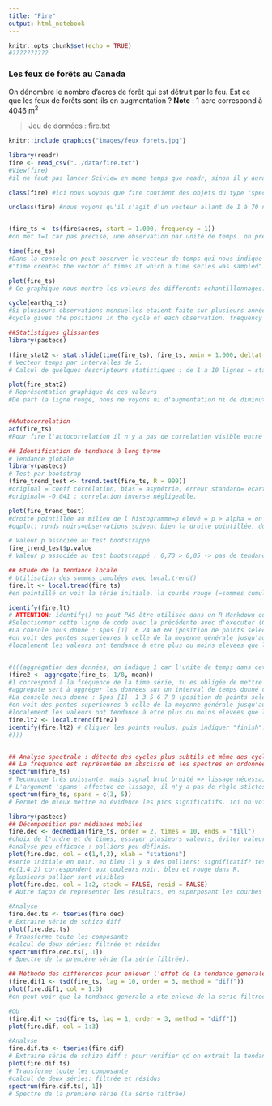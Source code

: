 ```yaml
---
title: "Fire"
output: html_notebook
---
```



```r
knitr::opts_chunk$set(echo = TRUE)
#??????????
```




### Les feux de forêts au Canada

On dénombre le nombre d'acres de forêt qui est détruit par le feu. Est ce que les feux de forêts sont-ils en augmentation ?
**Note** :  1  acre correspond à 4046 m^2^

> Jeu de données : fire.txt

```r
knitr::include_graphics("images/feux_forets.jpg")
```

```r
library(readr)
fire <- read_csv("../data/fire.txt")
#View(fire)
#il ne faut pas lancer Sciview en meme temps que readr, sinon il y aura un conflit de package.

class(fire) #ici nous voyons que fire contient des objets du type "spec_tbl_df", "tbl_df","tbl" et "data.frame". Nous allons donc le transformer en objet ts plus bas.

unclass(fire) #nous voyons qu'il s'agit d'un vecteur allant de 1 à 70 nombres, avec comme attribut attr(,"row.names"), attr(,"spec"), cols( earthquake = col_double()).


(fire_ts <- ts(fire$acres, start = 1.000, frequency = 1))
#on met f=1 car pas précisé, une observation par unité de temps. on precise que dans le jeu de données fire qu'on veut la variable acres meme si le jeu de données ne contient que cette variable, il faut la préciser sinon il va considerer l'objet comme un (multiple time serie) mts."

time(fire_ts) 
#Dans la console on peut observer le vecteur de temps qui nous indique les moments où les échantillonnages ont étés effectués. Nous voyons un vecteur qui va du moment 1 au 70, avec comme Time Series: Start = 1.000, Frequency = 1.
#"time creates the vector of times at which a time series was sampled".

plot(fire_ts) 
# Ce graphique nous montre les valeurs des differents echantillonnages. Remarquons que les observations sont reliées les unes autres en une ligne continue pour indiquer le dépendance des observations entre elles (contrairement au nuage de points).

cycle(earthq_ts)
#Si plusieurs observations mensuelles etaient faite sur plusieurs années, la fonction cycle agirait en numerotant tous les mois de janvier 1, février = 2, etc. Dans le cas du jeu de données fire, les observation ne sont pas mensuelles... dans la console toutes les observations sont numerotées 1. L'utilisation de la fonction cycle n'est pas justifié ici. Celle de spplit et des boxplots correspondants non plus.
#cycle gives the positions in the cycle of each observation. frequency returns the number of samples per unit time. deltat gives the time interval between observations.

##Statistiques glissantes
library(pastecs) 

(fire_stat2 <- stat.slide(time(fire_ts), fire_ts, xmin = 1.000, deltat = 10))
# Vecteur temps par intervalles de 5.
# Calcul de quelques descripteurs statistiques : de 1 à 10 lignes = statistiques | de 1 à 14 colonnes = intervalles de temps pour lesquels chacune des statistiques a été calculée.

plot(fire_stat2) 
# Représentation graphique de ces valeurs
#De part la ligne rouge, nous ne voyons ni d'augmentation ni de diminution constante, les résultats semblent plutots aléatoires.


##Autocorrelation 
acf(fire_ts) 
#Pour fire l'autocorrelation il n'y a pas de correlation visible entre la valeurs des observations et le temps.
```


```r
## Identification de tendance à long terme
# Tendance globale
library(pastecs)
# Test par bootstrap
(fire_trend_test <- trend.test(fire_ts, R = 999))
#original = coeff corrélation, bias = asymétrie, erreur standard= ecart-type par rapport à la distribution normale => le plus important c'est le graphique.
#original= -0.041 : correlation inverse négligeable.

plot(fire_trend_test)
#droite pointillée au milieu de l'histogramme=p élevé = p > alpha = on ne rejette pas Ho il n'y a donc pas de tendance générale.
#qqplot: ronds noirs=observations suivent bien la droite pointillée, donc la distribution est normale.

# Valeur p associée au test bootstrappé
fire_trend_test$p.value
# Valeur p associée au test bootstrappé : 0,73 > 0,05 -> pas de tendance non significative au seuil alpha de 5%.
```


```r
## Etude de la tendance locale
# Utilisation des sommes cumulées avec local.trend()
fire.lt <- local.trend(fire_ts)
#en pointillé on voit la série initiale. la courbe rouge (=sommes cumulées) chaque segment de la ligne brisée représente une tendance locale : une période où la moyenne ne varie pas: la valeur de cette moyenne est donnée par la pente du segment additionnée de r (=moyenne de toute la série).Par rapport à la moyenne globale des observations, soit on est au-dessus ou en-dessous. 

identify(fire.lt)
# ATTENTION: identify() ne peut PAS être utilisée dans un R Markdown ou Notebook. Cette fonction doit être utilisée seulement dans le fenêtre CONSOLE de R!!!
#Selectionner cette ligne de code avec la précédente avec d'executer (Ctrl+Enter). Cliquer les points voulus (dans ce graphe-ci un point au début, un au milieu qd est T° très basses et un point à la fin), puis indiquer "finish"...
#La console nous donne : $pos [1]  6 24 60 69 (position de points selectionnés, 4 en tout). $trends [1] 2334611 1775861 3538333 (pente des 3 segments). $k [1] 2320086 (moyenne générale).
#on voit des pentes superieures à celle de la moyenne générale jusqu'au temps 30 puis elle sont inferieures.
#localement les valeurs ont tendance à etre plus ou moins elevees que la moyenne global.


#(((aggrégation des données, on indique 1 car l'unite de temps dans cette serie est de 1.
(fire2 <- aggregate(fire_ts, 1/8, mean))
#1 correspond à la fréquence de la time série, tu es obligée de mettre une valeur décimale: ex:1/8= un pas de temps correspond à 8 observations. 
#aggregate sert à aggréger les données sur un interval de temps donné c'est à dire qu'il va diviser le jeux de donnée en sous ensemble (dont le nombre dépend de l'interval de temps choisi pour aggréger les données au plus l'interval est grand au moins il y a de sous ensemble) et calcul les statistiques sur ces sous ensemble afin de retourner le courbe noire que l'on peut voir sur le graphe 2, sur le graphe 3 on voit le courbe des sommes cumulées en rouge et la courbe retournée par aggregate.
#La console nous donne : $pos [1]  1 3 5 6 7 8 (position de points selectionnés, 6 en tout). $trends [1] 2420125 1424250 2432750 1930750 3780125 (pente des 5 segments). $k [1] 2366922 (moyenne générale).
#on voit des pentes superieures à celle de la moyenne générale jusqu'au temps 30 puis elle sont inferieures.
#localement les valeurs ont tendance à etre plus ou moins elevees que la moyenne global.
fire.lt2 <- local.trend(fire2)
identify(fire.lt2) # Cliquer les points voulus, puis indiquer "finish"...
#)))


## Analyse spectrale : détecte des cycles plus subtils et même des cycles qui se surperposent. qlq soit le signal on peut le représenter par un ensemble de sinus et de cos de periode croissante avec une valeur d'amplitude adéquate à chaque signal. si amplitude des différentes composantes est faible alors signal faible et inversément.
## La fréquence est représentée en abscisse et les spectres en ordonnée. Il y a un cycle si un des spectres d’une fréquence différente de zéro se trouve dans la l’intervalle de confiance représenté en haut à droite en bleu. 
spectrum(fire_ts) 
# Technique très puissante, mais signal brut bruité => lissage nécessaire!
# L'argument 'spans' affectue ce lissage, il n'y a pas de règle stictes, il faut juste deux nombres impairs.
spectrum(fire_ts, spans = c(3, 5))
# Permet de mieux mettre en évidence les pics significatifs. ici on voit 3 pics significatifs et donc trois cycles significatifs.
```



```r
library(pastecs)
## Décomposition par médianes mobiles
fire.dec <- decmedian(fire_ts, order = 2, times = 10, ends = "fill")
#choix de l'ordre et de times, essayer plusieurs valeurs, éviter valeur trop importantes pour pas trop lisser la serie mais suffisant pour avoir une difference par rapport a la série initiale. end=par defaut.
#analyse peu efficace : palliers peu définis.
plot(fire.dec, col = c(1,4,2), xlab = "stations")
#serie initiale en noir. en bleu il y a des palliers: significatif? tester ici bas
#c(1,4,2) correspondent aux couleurs noir, bleu et rouge dans R. 
#plusieurs pallier sont visibles
plot(fire.dec, col = 1:2, stack = FALSE, resid = FALSE)
# Autre façon de représenter les résultats, en superposant les courbes pour eviter erreurs d'echelles entres les trois graphiques. stack=superposer.

#Analyse
fire.dec.ts <- tseries(fire.dec)
# Extraire série de schizo diff
plot(fire.dec.ts)
# Transforme toute les composante
#calcul de deux séries: filtrée et résidus
spectrum(fire.dec.ts[, 1])
# Spectre de la première série (la série filtrée). 
```

```r
## Méthode des différences pour enlever l'effet de la tendance generale: TESTER PLUSIEURS DECALAGES.
(fire.dif1 <- tsd(fire_ts, lag = 10, order = 3, method = "diff"))
plot(fire.dif1, col = 1:3)
#on peut voir que la tendance generale a ete enleve de la serie filtree, en effet, la signal ne tend pas a diminuer, il suit une droite horizontale. Par contre dans les residus ont peut voir que le signal est moins intense quand le temps augmente.

#OU
(fire.dif <- tsd(fire_ts, lag = 1, order = 3, method = "diff"))
plot(fire.dif, col = 1:3)

#Analyse
fire.dif.ts <- tseries(fire.dif)
# Extraire série de schizo diff : pour verifier qd on extrait la tendance qu'on la bien extraite. si on extrait les residus c'est pour voir s'il ne reste plus de tendance.
plot(fire.dif.ts)
# Transforme toute les composante
#calcul de deux séries: filtrée et résidus
spectrum(fire.dif.ts[, 1])
# Spectre de la première série (la série filtrée)
```
